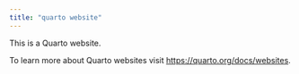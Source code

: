 ```yaml
---
title: "quarto website"
---
```


This is a Quarto website.

To learn more about Quarto websites visit <https://quarto.org/docs/websites>.
